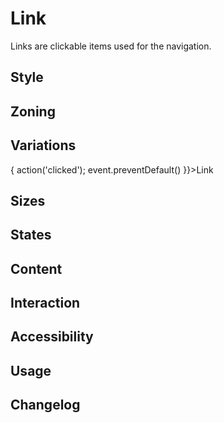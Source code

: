 
<Meta title="Components/Link" />

<TableOfContent />

# Link

Links are clickable items used for the navigation.

## Style

## Zoning


## Variations

<Preview>
  <Story name="default">
		<Link href="#" onClick={event => { action('clicked'); event.preventDefault() }}>Link</Link>
	</Story>
 </Preview>

## Sizes

## States

## Content

## Interaction

## Accessibility

## Usage

## Changelog
